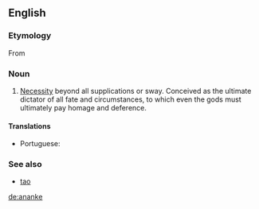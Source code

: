 {{also|Ananke}}
==English==

===Etymology===
From {{etyl|grc|en}} {{term|ἀνάγκη||lang=grc|tr=anankē|necessity|sc=Grek}}

===Noun===
{{en-noun|-}}

# [[necessity|Necessity]] beyond all supplications or sway. Conceived as the ultimate dictator of all fate and circumstances, to which even the gods must ultimately pay homage and deference.

====Translations====
{{trans-top|necessity beyond all supplications or sway}}
* Portuguese: {{t|pt|ananke|f}}
{{trans-mid}}
{{trans-bottom}}

===See also===
* [[tao]]

[[de:ananke]]